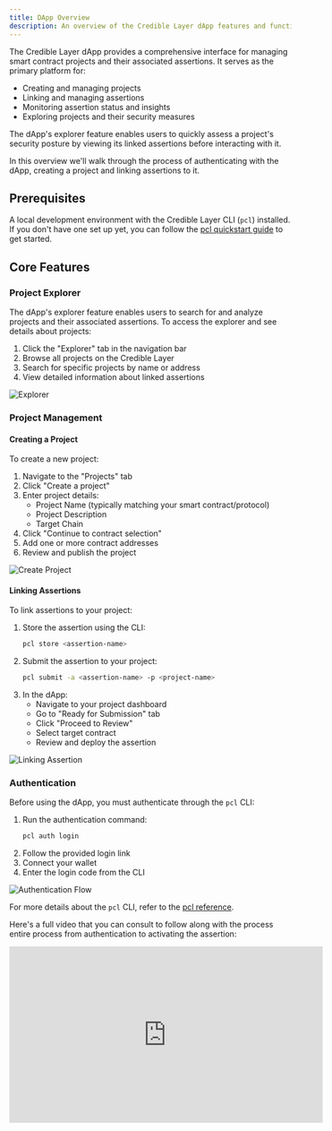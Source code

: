 ```yaml
---
title: DApp Overview
description: An overview of the Credible Layer dApp features and functionality
---
```


The Credible Layer dApp provides a comprehensive interface for managing smart contract projects and their associated assertions. It serves as the primary platform for:
- Creating and managing projects
- Linking and managing assertions
- Monitoring assertion status and insights
- Exploring projects and their security measures

The dApp's explorer feature enables users to quickly assess a project's security posture by viewing its linked assertions before interacting with it.

In this overview we'll walk through the process of authenticating with the dApp, creating a project and linking assertions to it.

## Prerequisites

A local development environment with the Credible Layer CLI (`pcl`) installed. If you don't have one set up yet, you can follow the [pcl quickstart guide](/credible/pcl-quickstart) to get started.

## Core Features

### Project Explorer
The dApp's explorer feature enables users to search for and analyze projects and their associated assertions. To access the explorer and see details about projects:
1. Click the "Explorer" tab in the navigation bar
2. Browse all projects on the Credible Layer
3. Search for specific projects by name or address
4. View detailed information about linked assertions

![Explorer](/images/explorer_screenshot_dapp.png)

### Project Management

#### Creating a Project
To create a new project:
1. Navigate to the "Projects" tab
2. Click "Create a project"
3. Enter project details:
   - Project Name (typically matching your smart contract/protocol)
   - Project Description
   - Target Chain
4. Click "Continue to contract selection"
5. Add one or more contract addresses
6. Review and publish the project

![Create Project](/images/create_project_dapp.gif)

#### Linking Assertions
To link assertions to your project:
1. Store the assertion using the CLI:
   ```bash
   pcl store <assertion-name>
   ```
2. Submit the assertion to your project:
   ```bash
   pcl submit -a <assertion-name> -p <project-name>
   ```
3. In the dApp:
   - Navigate to your project dashboard
   - Go to "Ready for Submission" tab
   - Click "Proceed to Review"
   - Select target contract
   - Review and deploy the assertion

![Linking Assertion](/images/linking_assertion_dapp.gif)

### Authentication
Before using the dApp, you must authenticate through the `pcl` CLI:
1. Run the authentication command:
   ```bash
   pcl auth login
   ```
2. Follow the provided login link
3. Connect your wallet
4. Enter the login code from the CLI

![Authentication Flow](/images/authenticate_dapp.gif)

For more details about the `pcl` CLI, refer to the [pcl reference](/credible/pcl-reference-guide).

Here's a full video that you can consult to follow along with the process entire process from authentication to activating the assertion:

<iframe width="560" height="315" src="https://www.youtube.com/embed/MrDVLp5UDZ0?si=tdgQEJ3Tkps2LwJA" title="YouTube video player" frameborder="0" allow="accelerometer; autoplay; clipboard-write; encrypted-media; gyroscope; picture-in-picture; web-share" referrerpolicy="strict-origin-when-cross-origin" allowfullscreen></iframe>
